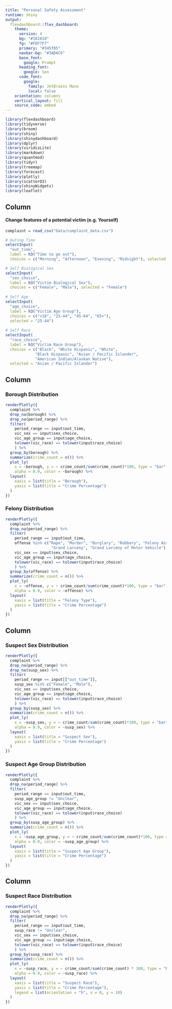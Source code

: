 ```yaml
---
title: "Personal Safety Assessment"
runtime: shiny
output: 
  flexdashboard::flex_dashboard:
    theme:
      version: 4
      bg: "#101010"
      fg: "#FDF7F7" 
      primary: "#345f85"
      navbar-bg: "#3ADAC6"
      base_font: 
        google: Prompt
      heading_font:
        google: Sen
      code_font:
        google: 
          family: JetBrains Mono
          local: false
    orientation: columns
    vertical_layout: fill
    source_code: embed
---
```

  
```r
library(flexdashboard)
library(tidyverse)
library(broom)
library(shiny)
library(shinydashboard)
library(dplyr)
library(viridisLite)
library(markdown)
library(quantmod)
library(tidyr)
library(treemap)
library(forecast)
library(plotly)
library(scatterD3)
library(shinyWidgets)
library(leaflet)
```


Column {.sidebar}
-----------------------------------------------------------------------

#### Change features of a potential victim (e.g. Yourself)

```r
complaint = read_csv("Data/complaint_data.csv")
```


```r
# Outing Time
selectInput(
  "out_time",
  label = h3("Time to go out"),
  choices = c("Morning", "Afternoon", "Evening", "Midnight"), selected = "Afternoon")

# Self Biological Sex
selectInput(
  "sex_choice",
  label = h3("Victim Biological Sex"),
  choices = c("Female", "Male"), selected = "Female")
                    
# Self Age
selectInput(
  "age_choice",
  label = h3("Victim Age Group"),
  choices = c("<18", "25-44", "45-64", "65+"),
  selected = "25-44")
                    
# Self Race
selectInput(
  "race_choice",
  label = h3("Victim Race Group"),
  choices = c("Black", "White Hispanic", "White", 
             "Black Hispanic", "Asian / Pacific Islander",
             "American Indian/Alaskan Native"),
  selected = "Asian / Pacific Islander")
```

Column 
-----------------------------------------------------------------------
  
### Borough Distribution
```r
renderPlotly({
  complaint %>%
  drop_na(borough) %>%
  drop_na(period_range) %>%
  filter(
    period_range == input$out_time,
    vic_sex == input$sex_choice, 
    vic_age_group == input$age_choice, 
    tolower(vic_race) == tolower(input$race_choice)
    ) %>%
  group_by(borough) %>%
  summarize(crime_count = n()) %>%
  plot_ly(
    x = ~borough, y = ~ crime_count/sum(crime_count)*100, type = "bar",
    alpha = 0.9, color = ~borough) %>%
  layout(
    xaxis = list(title = "Borough"),
    yaxis = list(title = "Crime Percentage")
  )
})
```

### Felony Distribution
```r
renderPlotly({
  complaint %>%
  drop_na(period_range) %>%
  filter(
    period_range == input$out_time,
    offense %in% c("Rape", "Murder", "Burglary", "Robbery", "Felony Assault",
                    "Grand Larceny", "Grand Larceny of Motor Vehicle"),
    vic_sex == input$sex_choice, 
    vic_age_group == input$age_choice, 
    tolower(vic_race) == tolower(input$race_choice)
    ) %>%
  group_by(offense) %>%
  summarize(crime_count = n()) %>%
  plot_ly(
    x = ~offense, y = ~ crime_count/sum(crime_count)*100, type = "bar",
    alpha = 0.9, color = ~offense) %>%
  layout(
    xaxis = list(title = "Felony Type"),
    yaxis = list(title = "Crime Percentage")
  )
})
```


Column 
-----------------------------------------------------------------------
  
### Suspect Sex Distribution
```r
renderPlotly({
  complaint %>%
  drop_na(period_range) %>%
  drop_na(susp_sex) %>%
  filter(
    period_range == input[["out_time"]],
    susp_sex %in% c("Female", "Male"),
    vic_sex == input$sex_choice, 
    vic_age_group == input$age_choice, 
    tolower(vic_race) == tolower(input$race_choice)
    ) %>%
  group_by(susp_sex) %>%
  summarize(crime_count = n()) %>%
  plot_ly(
    x = ~susp_sex, y = ~ crime_count/sum(crime_count)*100, type = "bar",
    alpha = 0.9, color = ~susp_sex) %>%
  layout(
    xaxis = list(title = "Suspect Sex"),
    yaxis = list(title = "Crime Percentage")
  )
})
```

### Suspect Age Group Distribution
```r
renderPlotly({
  complaint %>%
  drop_na(period_range) %>%
  filter(
    period_range == input$out_time,
    susp_age_group != "Unclear",
    vic_sex == input$sex_choice, 
    vic_age_group == input$age_choice, 
    tolower(vic_race) == tolower(input$race_choice)
    ) %>%
  group_by(susp_age_group) %>%
  summarize(crime_count = n()) %>%
  plot_ly(
    x = ~susp_age_group, y = ~ crime_count/sum(crime_count)*100, type = "bar",
    alpha = 0.9, color = ~susp_age_group) %>%
  layout(
    xaxis = list(title = "Suspect Age Group"),
    yaxis = list(title = "Crime Percentage")
  )
})
```

Column 
-----------------------------------------------------------------------
### Suspect Race Distribution
```r
renderPlotly({
  complaint %>%
  drop_na(period_range) %>%
  filter(
    period_range == input$out_time,
    susp_race != "Unclear",
    vic_sex == input$sex_choice, 
    vic_age_group == input$age_choice, 
    tolower(vic_race) == tolower(input$race_choice)
    ) %>%
  group_by(susp_race) %>%
  summarize(crime_count = n()) %>%
  plot_ly(
    x = ~susp_race, y = ~ crime_count/sum(crime_count) * 100, type = "bar",
    alpha = 0.9, color = ~susp_race) %>%
  layout(
    xaxis = list(title = "Suspect Race"),
    yaxis = list(title = "Crime Percentage"),
    legend = list(orientation = "h", x = 0, y = 10)
  )
})
```